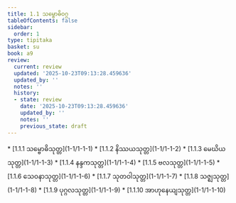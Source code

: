 ```yaml
---
title: 1.1 သမ္ဗောဓိဝဂ္ဂ
tableOfContents: false
sidebar:
  order: 1
type: tipitaka
basket: su
book: a9
review:
  current: review
  updated: '2025-10-23T09:13:28.459636'
  updated_by: ''
  notes: ''
  history:
  - state: review
    date: '2025-10-23T09:13:28.459636'
    updated_by: ''
    notes: ''
    previous_state: draft
---
```



<ReviewStatus review={frontmatter.review} showDetails={true} />

<HypothesisAnnotation frontmatter={frontmatter} />

<DynamicBreadcrumb />



<TableOfContents book="a9" section="1.1">
* [1.1.1 သမ္ဗောဓိသုတ္တ](1-1/1-1-1)
* [1.1.2 နိဿယသုတ္တ](1-1/1-1-2)
* [1.1.3 မေဃိယသုတ္တ](1-1/1-1-3)
* [1.1.4 နန္ဒကသုတ္တ](1-1/1-1-4)
* [1.1.5 ဗလသုတ္တ](1-1/1-1-5)
* [1.1.6 သေဝနာသုတ္တ](1-1/1-1-6)
* [1.1.7 သုတဝါသုတ္တ](1-1/1-1-7)
* [1.1.8 သဇ္ဈသုတ္တ](1-1/1-1-8)
* [1.1.9 ပုဂ္ဂလသုတ္တ](1-1/1-1-9)
* [1.1.10 အာဟုနေယျသုတ္တ](1-1/1-1-10)
</TableOfContents>